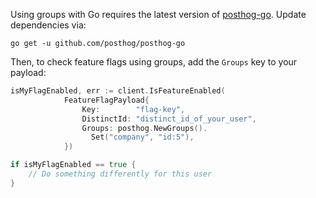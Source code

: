 Using groups with Go requires the latest version of [posthog-go](https://posthog.com/docs/integrate/server/go). Update dependencies via:

```shell
go get -u github.com/posthog/posthog-go
```

Then, to check feature flags using groups, add the `Groups` key to your payload:

```go
isMyFlagEnabled, err := client.IsFeatureEnabled(
            FeatureFlagPayload{
                Key:        "flag-key",
                DistinctId: "distinct_id_of_your_user",
                Groups: posthog.NewGroups().
                  Set("company", "id:5"),
            })

if isMyFlagEnabled == true {
    // Do something differently for this user
}
```
